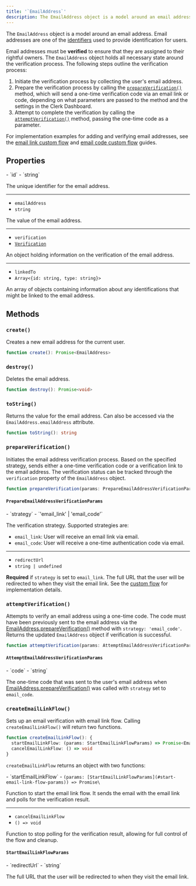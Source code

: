 ```yaml
---
title: '`EmailAddress`'
description: The EmailAddress object is a model around an email address.
---
```


The `EmailAddress` object is a model around an email address. Email addresses are one of the [identifiers](/docs/guides/configure/auth-strategies/sign-up-sign-in-options#identifiers) used to provide identification for users.

Email addresses must be **verified** to ensure that they are assigned to their rightful owners. The `EmailAddress` object holds all necessary state around the verification process. The following steps outline the verification process:

1. Initiate the verification process by collecting the user's email address.
1. Prepare the verification process by calling the [`prepareVerification()`](#prepare-verification) method, which will send a one-time verification code via an email link or code, depending on what parameters are passed to the method and the settings in the Clerk Dashboard.
1. Attempt to complete the verification by calling the [`attemptVerification()`](#attempt-verification) method, passing the one-time code as a parameter.

For implementation examples for adding and verifying email addresses, see the [email link custom flow](/docs/custom-flows/email-links) and [email code custom flow](/docs/custom-flows/add-email) guides.

## Properties

<Properties>
  - `id`
  - `string`

  The unique identifier for the email address.

  ---

  - `emailAddress`
  - `string`

  The value of the email address.

  ---

  - `verification`
  - [`Verification`](/docs/references/javascript/types/verification)

  An object holding information on the verification of the email address.

  ---

  - `linkedTo`
  - `Array<{id: string, type: string}>`

  An array of objects containing information about any identifications that might be linked to the email address.
</Properties>

## Methods

### `create()`

Creates a new email address for the current user.

```typescript
function create(): Promise<EmailAddress>
```

### `destroy()`

Deletes the email address.

```typescript
function destroy(): Promise<void>
```

### `toString()`

Returns the value for the email address. Can also be accessed via the `EmailAddress.emailAddress` attribute.

```typescript
function toString(): string
```

### `prepareVerification()`

Initiates the email address verification process. Based on the specified strategy, sends either a one-time verification code or a verification link to the email address. The verification status can be tracked through the `verification` property of the `EmailAddress` object.

```typescript
function prepareVerification(params: PrepareEmailAddressVerificationParams): Promise<EmailAddress>
```

#### `PrepareEmailAddressVerificationParams`

<Properties>
  - `strategy`
  - `'email_link' | 'email_code'`

  The verification strategy. Supported strategies are:

  - `email_link`: User will receive an email link via email.
  - `email_code`: User will receive a one-time authentication code via email.

  ---

  - `redirectUrl`
  - `string | undefined`

  **Required** if `strategy` is set to `email_link`. The full URL that the user will be redirected to when they visit the email link. See the [custom flow](/docs/custom-flows/email-links) for implementation details.
</Properties>

### `attemptVerification()`

Attempts to verify an email address using a one-time code. The code must have been previously sent to the email address via the [EmailAddress.prepareVerification()](#prepare-verification) method with `strategy: 'email_code'`. Returns the updated `EmailAddress` object if verification is successful.

```typescript
function attemptVerification(params: AttemptEmailAddressVerificationParams): Promise<EmailAddress>
```

#### `AttemptEmailAddressVerificationParams`

<Properties>
  - `code`
  - `string`

  The one-time code that was sent to the user's email address when [EmailAddress.prepareVerification()](#prepare-verification) was called with `strategy` set to `email_code`.
</Properties>

### `createEmailLinkFlow()`

Sets up an email verification with email link flow. Calling `createEmailLinkFlow()` will return two functions.

```typescript
function createEmailLinkFlow(): {
  startEmailLinkFlow: (params: StartEmailLinkFlowParams) => Promise<EmailAddress>
  cancelEmailLinkFlow: () => void
}
```

`createEmailLinkFlow` returns an object with two functions:

<Properties>
  - `startEmailLinkFlow`
  - <code>(params: [StartEmailLinkFlowParams](#start-email-link-flow-params)) => Promise\<EmailAddress></code>

  Function to start the email link flow. It sends the email with the email link and polls for the verification result.

  ---

  - `cancelEmailLinkFlow`
  - `() => void`

  Function to stop polling for the verification result, allowing for full control of the flow and cleanup.
</Properties>

#### `StartEmailLinkFlowParams`

<Properties>
  - `redirectUrl`
  - `string`

  The full URL that the user will be redirected to when they visit the email link.
</Properties>
